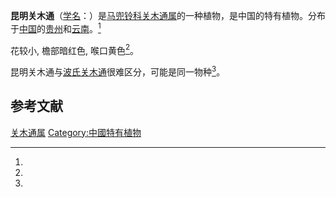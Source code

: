 {{Speciesbox
| status = 
| status_system = 
| image =
| genus = Isotrema
| species = kunmingense
| authority = (C. Y. Cheng & J. S. Ma) X. X. Zhu, S. Liao & J. S. Ma
| synonyms = 
* 昆明马兜铃 ''Aristolochia kunmingensis'' C. Y. Cheng & J. S. Ma
| synonyms_ref = <ref name="biods.2019183">{{cite journal |last1=Xinxin |first1=Zhu |last2=Jun |first2=Wang |last3=Shuai |first3=Liao |last4=Jinshuang |first4=Ma |title=Synopsis of Aristolochia L. and Isotrema Raf. (Aristolochiaceae) in China |journal=Biodiversity Science |date=2019-10-20 |volume=27 |issue=10 |pages=1143 |doi=10.17520/biods.2019183}}</ref>
}}

'''昆明关木通'''（[[学名|学名]]：{{lang|la|''Isotrema kunmingense''}}）是[[马兜铃科|马兜铃科]][[关木通属|关木通属]]的一种植物，是中国的特有植物。分布于[[中国|中国]]的[[贵州|贵州]]和[[云南|云南]]。<ref name="biods.2019183" />

花较小, 檐部暗红色, 喉口黄色<ref name="biods.2019183" />。

昆明关木通与[[波氏关木通|波氏关木通]]很难区分，可能是同一物种<ref name="biods.2019183" />。

==参考文献==
{{reflist}}

{{Taxonbar|from=Q89019786}}
[[Category:关木通属|关木通属]]
[[Category:中國特有植物|Category:中國特有植物]]
{{植物小作品}}